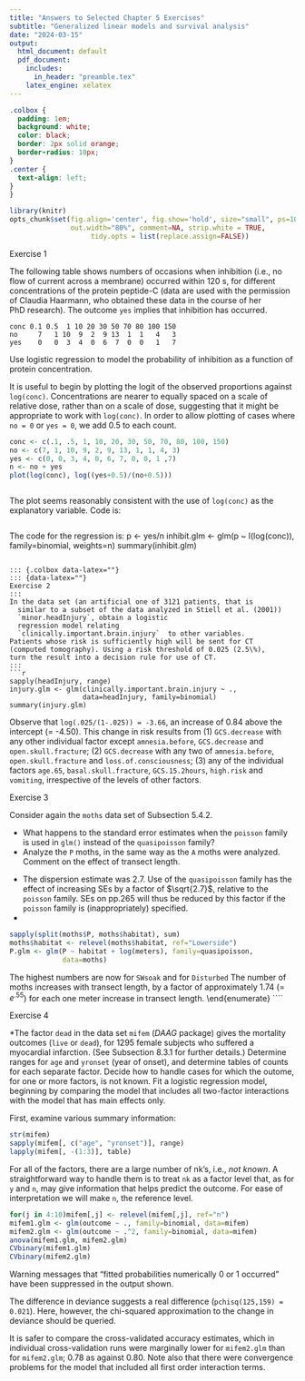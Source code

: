 ```yaml
---
title: "Answers to Selected Chapter 5 Exercises"
subtitle: "Generalized linear models and survival analysis"
date: "2024-03-15"
output: 
  html_document: default
  pdf_document:
    includes:
      in_header: "preamble.tex"
    latex_engine: xelatex
---
```


```css
.colbox {
  padding: 1em;
  background: white;
  color: black;
  border: 2px solid orange;
  border-radius: 10px;
}
.center {
  text-align: left;
}
}
```

```r
library(knitr)
opts_chunk$set(fig.align='center', fig.show='hold', size="small", ps=10, 
               out.width="80%", comment=NA, strip.white = TRUE,
                    tidy.opts = list(replace.assign=FALSE))
```


````{=tex}
\begin{fmpage}{32pc}
\noindent *Preliminaries*
```r
library(DAAG)
``` 
\end{fmpage}
````

::: {.colbox data-latex=""}
::: {data-latex=""}
Exercise 1
:::
The following table shows numbers of occasions when inhibition
  (i.e., no flow of current across a membrane) occurred within 120 s,
  for different concentrations of the protein peptide-C (data
    are used with the permission of Claudia Haarmann, who obtained
    these data in the course of her PhD\ research).  The outcome
  `yes`  implies that inhibition has occurred.

```
conc 0.1 0.5  1 10 20 30 50 70 80 100 150
no     7   1 10  9  2  9 13  1  1   4   3
yes    0   0  3  4  0  6  7  0  0   1   7
```

Use logistic regression to model the probability of inhibition
as a function of protein concentration.
:::
It is useful to begin by plotting the logit of the observed proportions against `log(conc)`. Concentrations are nearer to equally spaced on a scale of relative dose, rather than on a scale of dose, suggesting that it might be appropriate to work with `log(conc)`. In order to allow plotting of cases where `no = 0` or `yes = 0`, we add 0.5 to each count.

```r
conc <- c(.1, .5, 1, 10, 20, 30, 50, 70, 80, 100, 150)
no <- c(7, 1, 10, 9, 2, 9, 13, 1, 1, 4, 3)
yes <- c(0, 0, 3, 4, 0, 6, 7, 0, 0, 1 ,7)
n <- no + yes
plot(log(conc), log((yes+0.5)/(no+0.5)))
```

```r
```

The plot seems reasonably consistent with the use of `log(conc)` as the explanatory variable. Code is:

```r
```

The code for the regression is:
p <- yes/n
inhibit.glm <- glm(p ~ I(log(conc)), family=binomial, weights=n)
summary(inhibit.glm)
```

::: {.colbox data-latex=""}
::: {data-latex=""}
Exercise 2
:::
In the data set (an artificial one of 3121 patients, that is
  similar to a subset of the data analyzed in Stiell et al. (2001))
  `minor.headInjury`, obtain a logistic
  regression model relating
  `clinically.important.brain.injury`  to other variables.  
Patients whose risk is sufficiently high will be sent for CT
(computed tomography). Using a risk threshold of 0.025 (2.5\%),
turn the result into a decision rule for use of CT.
:::
```r
sapply(headInjury, range)
injury.glm <- glm(clinically.important.brain.injury ~ ., 
                  data=headInjury, family=binomial)
summary(injury.glm)
```

Observe that `log(.025/(1-.025)) = -3.66`, an increase of 0.84 above the intercept (= -4.50). This change in risk results from (1) `GCS.decrease` with any other individual factor except `amnesia.before`, `GCS.decrease` and `open.skull.fracture`; (2) `GCS.decrease` with any two of `amnesia.before`, `open.skull.fracture` and `loss.of.consciousness`; (3) any of the individual factors `age.65`, `basal.skull.fracture`, `GCS.15.2hours`, `high.risk` and `vomiting`, irrespective of the levels of other factors.

::: {.colbox data-latex=""}
::: {data-latex=""}
Exercise 3
:::
Consider again the `moths` data set of Subsection 5.4.2.

* What happens to the standard error estimates when the `poisson`
family is used in `glm()` instead of the `quasipoisson` family?
* Analyze the `P` moths, in the same way as the `A` moths
were analyzed.  Comment on the effect of transect length.
:::
*  The dispersion estimate was 2.7. Use of the `quasipoisson` 
family has the effect of increasing SEs by a factor of $\sqrt{2.7}$,
relative to the `poisson` family. 
SEs on pp.265 will thus be reduced by this factor if the
`poisson` family is (inappropriately) specified.  
*
```r
sapply(split(moths$P, moths$habitat), sum)
moths$habitat <- relevel(moths$habitat, ref="Lowerside")
P.glm <- glm(P ~ habitat + log(meters), family=quasipoisson, 
             data=moths)
``` 
The highest numbers are now for `SWsoak` and for `Disturbed`
The number of moths increases with transect length, by a factor of
approximately 1.74 (= $e^.55$) for each one meter increase in transect length.
\end{enumerate}
````

::: {.colbox data-latex=""}
::: {data-latex=""}
Exercise 4
:::
\*The factor `dead` in the data set `mifem`
(*DAAG* package) gives the mortality outcomes (`live`  or
`dead`), for 1295 female subjects who suffered a myocardial
infarction.  (See Subsection 8.3.1 for further details.)
Determine ranges for `age` and `yronset` (year of onset),
and determine tables of counts for each separate factor.  Decide how
to handle cases for which the outome, for one or more factors, is not
known.  Fit a logistic regression model, beginning by comparing the
model that includes all two-factor interactions with the model that
has main effects only.
:::
First, examine various summary information:

```r
str(mifem)
sapply(mifem[, c("age", "yronset")], range)
lapply(mifem[, -(1:3)], table)
```

For all of the factors, there are a large number of nk's, i.e., *not known*. A straightforward way to handle them is to treat `nk` as a factor level that, as for `y` and `n`, may give information that helps predict the outcome. For ease of interpretation we will make `n`, the reference level.

```r
for(j in 4:10)mifem[,j] <- relevel(mifem[,j], ref="n")
mifem1.glm <- glm(outcome ~ ., family=binomial, data=mifem)
mifem2.glm <- glm(outcome ~ .^2, family=binomial, data=mifem)
anova(mifem1.glm, mifem2.glm)
CVbinary(mifem1.glm)
CVbinary(mifem2.glm)
```

Warning messages that "fitted probabilities numerically 0 or 1 occurred" have been suppressed in the output shown.

The difference in deviance suggests a real difference (`pchisq(125,159) = 0.021`). Here, however, the chi-squared approximation to the change in deviance should be queried.

It is safer to compare the cross-validated accuracy estimates, which in individual cross-validation runs were marginally lower for `mifem2.glm` than for `mifem2.glm`; 0.78 as against 0.80. Note also that there were convergence problems for the model that included all first order interaction terms.
